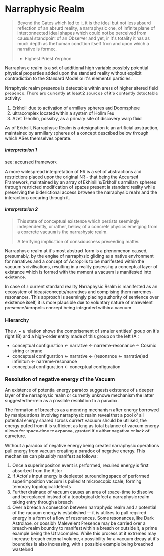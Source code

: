 <script>import Link from "$lib/components/link.svelte";
</script>
# Narraphysic Realm

> Beyond the Gates which led to it, it is the ideal but not less absurd reflection of an absurd reality, a narraphysic one, of infinite plane of interconnected ideal shapes which could not be perceived from causual standpoint of an Observer and yet, in it's totality it has as much depth as the human condition itself from and upon which a narrative is formed.
>
> - Highest Priest Yerphon

Narraphysic realm is a set of additional high variable possibly potential physical properties added upon the <Link path="/mawanet/standard_reality">standard reality</Link> without explicit contradiction to the Standard Model or it's elemental particles.

Nrraphysic realm presence is detectable within areas of higher <Link path="/mawanet/altered_field_presence">altered field presence</Link>. There are currently at least 2 sources of it's contantly detectable activity:

1. <Link path="/mawanet/erkholl">Erkholl</Link>, due to activation of <Link path="/mawanet/armillary_sphere">armillary spheres</Link> and <Link path="/mawanet/doomsphere">Doomsphere</Link>
2. <Link path="/mawanet/ultracomplex">ultracomplex</Link> located within a system of <Link path="/mawanet/hollm_feu">Hollm Feu</Link>
3. <Link path="/mawanet/azet_tehollm">Azet Tehollm</Link>, possibly, as a primary site of discovery <Link path="/mawanet/warp_fluid">warp fluid</Link>

As of <Link path="/mawanet/erkholl">Erkholl</Link>, Narraphysic Realm is a designation to an artificial abstraction, maintained by <Link path="/mawanet/armillary_sphere">armillary spheres</Link> of a concept described below through which ASes themselves operate.


##### Interpretation 1

see: <Link path="/mawanet/accursed_framework">accursed framework</Link>

A more widespread interpretation of NR is a set of abstractions and restrictions placed upon the original NR - that being the <Link path="/mawanet/accursed_framework">Accursed Framework</Link>, maintained by an array of <Link path="/mawanet/ekhinill">Ekhinill's</Link>/<Link path="/mawanet/erkholl">Erkholl's</Link> <Link path="/mawanet/armillary_sphere">armillary spheres</Link> through restricted modification of spaces present in <Link path="/mawanet/standard_reality">standard reality</Link> while preserving the biderictional access between the narraphysic realm and the interactions occuring through it.


##### Interpretation 2

> This state of conceptual existence which persists seemingly independently, or rather, below, of a concrete physics emerging from a concrete vacuum is the narraphysic realm.
>
> A terrifying implication of consciousness preceeding matter.

Narraphysic realm at it's most abstract form is a phenomenon caused, presumably, by the <Link path="/mawanet/engine_of_narraphysic_gliding">engine of narraphysic gliding</Link> as a native environment for <Link path="/mawanet/narrative">narratives</Link> and a concept of <Link path="/mawanet/acropolis">Acropolis</Link> to be manifested within the vacuum's civilisations, resulting in a reality posessing a conceptual layer of existance which is formed with the moment a vacuum is manifested into existence.

In case of a current <Link path="/mawanet/standard_reality">standard reality</Link> Narraphysic Realm is manifested as an ecosystem of ideas/concepts/<Link path="/mawanet/narrative">narratives</Link> and comprising them <Link path="/mawanet/narreme">narremes</Link>-<Link path="/mawanet/resonance">resonances</Link>. This approach is seemingly placing authority of sentience over existence itself, it is more plausible due to voluntary nature of <Link path="/mawanet/malevelent_presence">malevelent presence</Link>/<Link path="/mawanet/acropolis">Acropolis</Link> concept being integrated within a vacuum.

### Hierarchy

The `A ← B` relation shows the comprisement of smaller entities' group on it's right (B) and a high-order entity made of this group on the left (A):

- <Link path="/mawanet/conceptual_configuration">conceptual configuration</Link> ← <Link path="/mawanet/narrative">narrative</Link> ← <Link path="/mawanet/narreme">narreme</Link>-<Link path="/mawanet/resonance">resonance</Link> ← Cosmic string or brane
- <Link path="/mawanet/conceptual_configuration">conceptual configuration</Link> ← <Link path="/mawanet/narrative">narrative</Link> ← (<Link path="/mawanet/resonance">resonance</Link> ← <Link path="/mawanet/narrative">narrative</Link>)ad infinitum ← <Link path="/mawanet/narreme">narreme</Link>-<Link path="/mawanet/resonance">resonance</Link>
- <Link path="/mawanet/conceptual_configuration">conceptual configuration</Link> ← <Link path="/mawanet/conceptual_configuration">conceptual configuration</Link>

### Resolution of negative energy of the Vacuum

An existence of potential <Link path="/mawanet/resonance">energy paradox</Link> suggests existence of a deeper layer of the narraphysic realm or currently unknown mechanism the latter suggested herrein as a possible resolution to a paradox.

The formation of <Link path="/mawanet/breach">breaches</Link> as a mending mechanism after energy borrowed by manipulations involving <Link path="/mawanet/narraphysic_realm">narraphysic realm</Link> reveal that a pool of all potential energy shared across current vacuum should be utilised, the energy pulled from it is sufficient as long as total balance of vacuum energy allows for space-time to expanse, granted it's either negative or lack of curveture.

Without a paradox of negative energy being created <Link path="/mawanet/narraphysics">narraphysic</Link> operations pull energy from vacuum creating a paradox of negative energy. This mechanism can plausibly manifest as follows:

1. Once a <Link path="/mawanet/superimposition_event">superimposition event</Link> is performed, required energy is first absorbed from the Actor
2. If Actor's input energy is depleeted surounding space of performed superimposition vacuum is pulled at microscopic scale, forming temorary topological defects
3. Further drainage of vacuum causes an area of space-time to dissolve and be replaced instead of a topological defect a narraphysic realm taking entry through a <Link path="/mawanet/breach">breach</Link>
4. Over a <Link path="/mawanet/breach">breach</Link> a connection between narraphysic realm and a potential of the vacuum energy is established -- it is utilises to pull required energy in a form of a flow of <Link path="/mawanet/resonance">resonances</Link>. Some resonances, like <Link path="/mawanet/dark_astrolabe">Dark Astrolabe</Link>, or possibly <Link path="/mawanet/malevelent_presence">Malevelent Presence</Link> may be carried over a breach-realm boundry to manifest within a <Link path="/mawanet/breach">breach</Link> or outside it, a prime example being the <Link path="/mawanet/ultracomplex">Ultracomplex</Link>. While this process at it extremes may increase <Link path="/mawanet/breach">breach</Link> external volume, a possibility for a vacuum decay at it's boundries is also increasing, with a possible example being <Link path="/mawanet/breached_wasteland">breached wasteland</Link>
